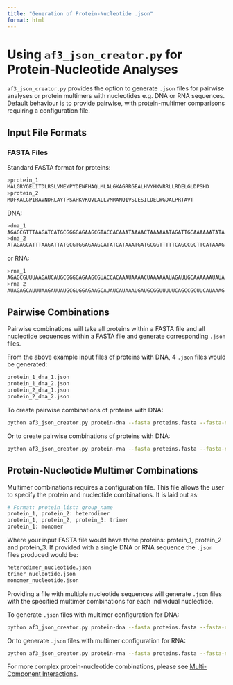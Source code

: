 ```yaml
---
title: "Generation of Protein-Nucleotide .json"
format: html
---
```


# Using `af3_json_creator.py` for Protein-Nucleotide Analyses

`af3_json_creator.py` provides the option to generate `.json` files for pairwise analyses or protein multimers with nucleotides e.g. DNA or RNA sequences.  Default behaviour is to provide pairwise, with protein-multimer comparisons requiring a configuration file.

## Input File Formats

### FASTA Files

Standard FASTA format for proteins:

```bash
>protein_1
MALGRYGELITDLRSLVMEYPYDEWFHAQLMLALGKAGRRGEALHVYHKVRRLLRDELGLDPSHD
>protein_2
MDFKALGPIRAVNDRLAYTPSAPKVKQVLALLVMRANQIVSLESILDELWGDALPRTAVT
```

DNA:

```bash
>dna_1
AGAGCGTTTAAGATCATGCGGGGAGAAGCGTACCACAAATAAAACTAAAAAATAGATTGCAAAAAATATA
>dna_2
ATAGAGCATTTAAGATTATGCGTGGAGAAGCATATCATAAATGATGCGGTTTTTCAGCCGCTTCATAAAG
```

or RNA:

```bash
>rna_1
AGAGCGUUUAAGAUCAUGCGGGGAGAAGCGUACCACAAAUAAAACUAAAAAAUAGAUUGCAAAAAAUAUA
>rna_2
AUAGAGCAUUUAAGAUUAUGCGUGGAGAAGCAUAUCAUAAAUGAUGCGGUUUUUCAGCCGCUUCAUAAAG
```

## Pairwise Combinations

Pairwise combinations will take all proteins within a FASTA file and all nucleotide sequences within a FASTA file and generate corresponding `.json` files.

From the above example input files of proteins with DNA, 4 `.json` files would be generated:

```bash
protein_1_dna_1.json
protein_1_dna_2.json
protein_2_dna_1.json
protein_2_dna_2.json
```

To create pairwise combinations of proteins with DNA:

```bash
python af3_json_creator.py protein-dna --fasta proteins.fasta --fasta-nucleic dna_sequences.fasta --output-dir output
```

Or to create pairwise combinations of proteins with DNA:

```bash
python af3_json_creator.py protein-rna --fasta proteins.fasta --fasta-nucleic rna_sequences.fasta --output-dir output
```

## Protein-Nucleotide Multimer Combinations

Multimer combinations requires a configuration file.  This file allows the user to specify the protein and nucleotide combinations.  It is laid out as:

```bash
# Format: protein_list: group_name
protein_1, protein_2: heterodimer
protein_1, protein_2, protein_3: trimer
protein_1: monomer
```

Where your input FASTA file would have three proteins: protein_1, protein_2 and protein_3.  If provided with a single DNA or RNA sequence the `.json` files produced would be:

```bash
heterodimer_nucleotide.json
trimer_nucleotide.json
monomer_nucleotide.json
```

Providing a file with multiple nucleotide sequences will generate `.json` files with the specified multimer combinations for each individual nucleotide.

To generate `.json` files with multimer configuration for DNA:

```bash
python af3_json_creator.py protein-dna --fasta proteins.fasta --fasta-nucleic dna_sequences.fasta --config multimer.txt --output-dir output
```

Or to generate `.json` files with multimer configuration for RNA:

```bash
python af3_json_creator.py protein-rna --fasta proteins.fasta --fasta-nucleic rna_sequences.fasta --config multimer.txt --output-dir output
```

For more complex protein-nucleotide combinations, please see [Multi-Component Interactions](multi-component.qmd).
